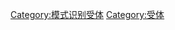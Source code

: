 {{Commons category|Toll-like receptors}}
{{Cat main|Toll样受体}}

[[Category:模式识别受体|Category:模式识别受体]]
[[Category:受体|Category:受体]]